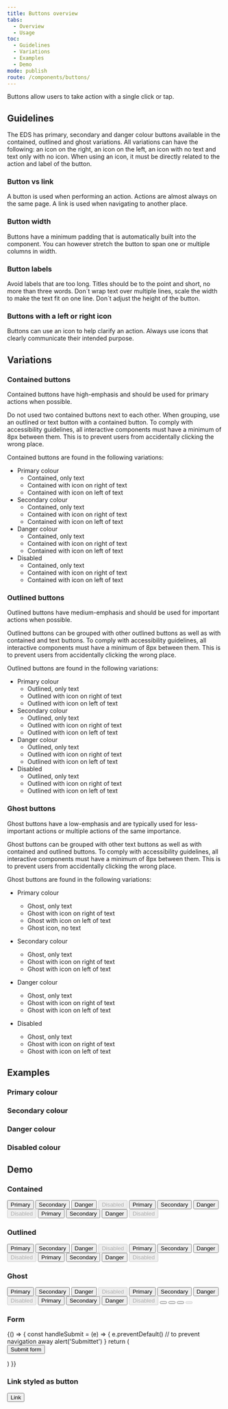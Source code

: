 ```yaml
---
title: Buttons overview
tabs:
  - Overview
  - Usage
toc:
  - Guidelines
  - Variations
  - Examples
  - Demo
mode: publish
route: /components/buttons/
---
```



Buttons allow users to take action with a single click or tap.

## Guidelines

The EDS has primary, secondary and danger colour buttons available in the contained, outlined and ghost variations. All variations can have the following: an icon on the right, an icon on the left, an icon with no text and text only with no icon. When using an icon, it must be directly related to the action and label of the button.

### Button vs link

A button is used when performing an action. Actions are almost always on the same page. A link is used when navigating to another place.

### Button width

Buttons have a minimum padding that is automatically built into the component. You can however stretch the button to span one or multiple columns in width.

### Button labels

Avoid labels that are too long. Titles should be to the point and short, no more than three words. Don´t wrap text over multiple lines, scale the width to make the text fit on one line. Don´t adjust the height of the button.

### Buttons with a left or right icon

Buttons can use an icon to help clarify an action. Always use icons that clearly communicate their intended purpose.

## Variations

### Contained buttons

Contained buttons have high-emphasis and should be used for primary actions when possible.

Do not used two contained buttons next to each other. When grouping, use an outlined or text button with a contained button.
To comply with accessibility guidelines, all interactive components must have a minimum of 8px between them. This is to prevent users from accidentally clicking the wrong place.

Contained buttons are found in the following variations:

- Primary colour
  - Contained, only text
  - Contained with icon on right of text
  - Contained with icon on left of text
- Secondary colour
  - Contained, only text
  - Contained with icon on right of text
  - Contained with icon on left of text
- Danger colour
  - Contained, only text
  - Contained with icon on right of text
  - Contained with icon on left of text
- Disabled
  - Contained, only text
  - Contained with icon on right of text
  - Contained with icon on left of text

### Outlined buttons

Outlined buttons have medium-emphasis and should be used for important actions when possible.

Outlined buttons can be grouped with other outlined buttons as well as with contained and text buttons.
To comply with accessibility guidelines, all interactive components must have a minimum of 8px between them. This is to prevent users from accidentally clicking the wrong place.

Outlined buttons are found in the following variations:

- Primary colour
  - Outlined, only text
  - Outlined with icon on right of text
  - Outlined with icon on left of text
- Secondary colour
  - Outlined, only text
  - Outlined with icon on right of text
  - Outlined with icon on left of text
- Danger colour
  - Outlined, only text
  - Outlined with icon on right of text
  - Outlined with icon on left of text
- Disabled
  - Outlined, only text
  - Outlined with icon on right of text
  - Outlined with icon on left of text

### Ghost buttons

Ghost buttons have a low-emphasis and are typically used for less-important actions or multiple actions of the same importance.

Ghost buttons can be grouped with other text buttons as well as with contained and outlined buttons. To comply with accessibility guidelines, all interactive components must have a minimum of 8px between them. This is to prevent users from accidentally clicking the wrong place.

Ghost buttons are found in the following variations:

- Primary colour
  - Ghost, only text
  - Ghost with icon on right of text
  - Ghost with icon on left of text
  - Ghost icon, no text
- Secondary colour
  - Ghost, only text
  - Ghost with icon on right of text
  - Ghost with icon on left of text
- Danger colour
  - Ghost, only text
  - Ghost with icon on right of text
  - Ghost with icon on left of text
- Disabled

  - Ghost, only text
  - Ghost with icon on right of text
  - Ghost with icon on left of text

## Examples

### Primary colour

<FigmaImage
  url="https://www.figma.com/file/0bGXR2sCwMVSDNyyzu5BXrO5/Desktop-UI?node-id=1%3A4"
  alt="Figma design of primary buttons"
/>

### Secondary colour

<FigmaImage
  url="https://www.figma.com/file/0bGXR2sCwMVSDNyyzu5BXrO5/Desktop-UI?node-id=142%3A0"
  alt="Figma design of secondary buttons"
/>

### Danger colour

<FigmaImage
  url="https://www.figma.com/file/0bGXR2sCwMVSDNyyzu5BXrO5/Desktop-UI?node-id=142%3A3883"
  alt="Figma design of danger buttons"
/>

### Disabled colour

<FigmaImage
  url="https://www.figma.com/file/0bGXR2sCwMVSDNyyzu5BXrO5/Desktop-UI?node-id=146%3A10"
  alt="Figma design of disabled buttons"
/>

## Demo

### Contained

<Playground>
  <div
    style={{
      display: 'grid',
      gridTemplateColumns: 'repeat(4, fit-content(100%))',
      gap: '32px',
    }}
  >
    <Button>Primary</Button>
    <Button color="secondary">Secondary</Button>
    <Button color="danger">Danger</Button>
    <Button disabled>Disabled</Button>
    <Button>
      <Icon name="save" title="save" size={16}></Icon>Primary
    </Button>
    <Button color="secondary">
      <Icon name="save" title="save"></Icon>Secondary
    </Button>
    <Button color="danger">
      <Icon name="save" title="save"></Icon>Danger
    </Button>
    <Button disabled>
      <Icon name="save" title="save"></Icon>Disabled
    </Button>
    <Button>
      Primary <Icon name="save" title="save"></Icon>
    </Button>
    <Button color="secondary">
      Secondary
      <Icon name="save" title="save"></Icon>
    </Button>
    <Button color="danger">
      Danger
      <Icon name="save" title="save"></Icon>
    </Button>
    <Button disabled>
      Disabled
      <Icon name="save" title="save"></Icon>
    </Button>
  </div>
</Playground>

### Outlined

<Playground>
  <div
    style={{
      display: 'grid',
      gridTemplateColumns: 'repeat(4, fit-content(100%))',
      gap: '32px',
    }}
  >
    <Button variant="outlined">Primary</Button>
    <Button variant="outlined" color="secondary">
      Secondary
    </Button>
    <Button variant="outlined" color="danger">
      Danger
    </Button>
    <Button variant="outlined" disabled>
      Disabled
    </Button>
    <Button variant="outlined">
      <Icon name="save" title="save"></Icon>
      Primary
    </Button>
    <Button variant="outlined" color="secondary">
      <Icon name="save" title="save"></Icon>
      Secondary
    </Button>
    <Button variant="outlined" color="danger">
      <Icon name="save" title="save"></Icon>
      Danger
    </Button>
    <Button variant="outlined" disabled>
      <Icon name="save" title="save"></Icon>
      Disabled
    </Button>
    <Button variant="outlined">
      Primary
      <Icon name="save" title="save"></Icon>
    </Button>
    <Button variant="outlined" color="secondary">
      Secondary
      <Icon name="save" title="save"></Icon>
    </Button>
    <Button variant="outlined" color="danger">
      Danger
      <Icon name="save" title="save"></Icon>
    </Button>
    <Button variant="outlined" disabled>
      Disabled
      <Icon name="save" title="save"></Icon>
    </Button>
  </div>
</Playground>

### Ghost

<Playground>
  <div
    style={{
      display: 'grid',
      gridTemplateColumns: 'repeat(4, fit-content(100%))',
      gap: '32px',
    }}
  >
    <Button variant="ghost">Primary</Button>
    <Button variant="ghost" color="secondary">
      Secondary
    </Button>
    <Button variant="ghost" color="danger">
      Danger
    </Button>
    <Button variant="ghost" disabled>
      Disabled
    </Button>
    <Button variant="ghost">
      <Icon name="save" title="save"></Icon>
      Primary
    </Button>
    <Button variant="ghost" color="secondary">
      <Icon name="save" title="save"></Icon>
      Secondary
    </Button>
    <Button variant="ghost" color="danger">
      <Icon name="save" title="save"></Icon>
      Danger
    </Button>
    <Button variant="ghost" disabled>
      <Icon name="save" title="save"></Icon>
      Disabled
    </Button>
    <Button variant="ghost">
      Primary
      <Icon name="save" title="save"></Icon>
    </Button>
    <Button variant="ghost" color="secondary">
      Secondary
      <Icon name="save" title="save"></Icon>
    </Button>
    <Button variant="ghost" color="danger">
      Danger
      <Icon name="save" title="save"></Icon>
    </Button>
    <Button variant="ghost" disabled>
      Disabled
      <Icon name="save" title="save"></Icon>
    </Button>
    <Button variant="ghost_icon">
      <Icon name="save" title="save action" size={48}></Icon>
    </Button>
    <Button variant="ghost_icon" color="secondary">
      <Icon name="save" title="save"></Icon>
    </Button>
    <Button variant="ghost_icon" color="danger">
      <Icon name="save" title="save"></Icon>
    </Button>
    <Button variant="ghost_icon" disabled>
      <Icon name="save" title="save"></Icon>
    </Button>
  </div>
</Playground>

### Form

<Playground>
  {() => {
    const handleSubmit = (e) => {
      e.preventDefault() // to prevent navigation away
      alert('Submittet')
    }
    return (
      <form onSubmit={handleSubmit} href="/">
        <Button type="submit">Submit form</Button>
      </form>
    )
  }}
</Playground>

### Link styled as button

<Playground>
  <Button href="#" style={{ width: '10rem' }}>
    Link
  </Button>
</Playground>
